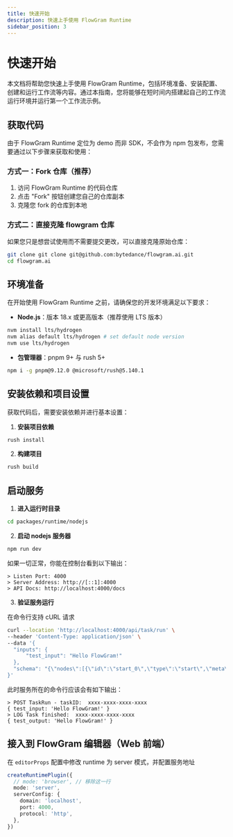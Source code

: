 ```yaml
---
title: 快速开始
description: 快速上手使用 FlowGram Runtime
sidebar_position: 3
---
```


# 快速开始

本文档将帮助您快速上手使用 FlowGram Runtime，包括环境准备、安装配置、创建和运行工作流等内容。通过本指南，您将能够在短时间内搭建起自己的工作流运行环境并运行第一个工作流示例。

## 获取代码

由于 FlowGram Runtime 定位为 demo 而非 SDK，不会作为 npm 包发布，您需要通过以下步骤来获取和使用：

### 方式一：Fork 仓库（推荐）

1. 访问 FlowGram Runtime 的代码仓库
2. 点击 "Fork" 按钮创建您自己的仓库副本
3. 克隆您 fork 的仓库到本地

### 方式二：直接克隆 flowgram 仓库

如果您只是想尝试使用而不需要提交更改，可以直接克隆原始仓库：

```bash
git clone git clone git@github.com:bytedance/flowgram.ai.git
cd flowgram.ai
```

## 环境准备

在开始使用 FlowGram Runtime 之前，请确保您的开发环境满足以下要求：

- **Node.js**：版本 18.x 或更高版本（推荐使用 LTS 版本）

```bash
nvm install lts/hydrogen
nvm alias default lts/hydrogen # set default node version
nvm use lts/hydrogen
```

- **包管理器**：pnpm 9+ 与 rush 5+

```bash
npm i -g pnpm@9.12.0 @microsoft/rush@5.140.1
```

## 安装依赖和项目设置

获取代码后，需要安装依赖并进行基本设置：

1. **安装项目依赖**

```bash
rush install
```

2. **构建项目**

```bash
rush build
```

## 启动服务

1. **进入运行时目录**

```bash
cd packages/runtime/nodejs
```

2. **启动 nodejs 服务器**

```bash
npm run dev
```

如果一切正常，你能在控制台看到以下输出：

```
> Listen Port: 4000
> Server Address: http://[::1]:4000
> API Docs: http://localhost:4000/docs
```

3. **验证服务运行**

在命令行支持 cURL 请求

```bash
curl --location 'http://localhost:4000/api/task/run' \
--header 'Content-Type: application/json' \
--data '{
  "inputs": {
      "test_input": "Hello FlowGram!"
  },
  "schema": "{\"nodes\":[{\"id\":\"start_0\",\"type\":\"start\",\"meta\":{\"position\":{\"x\":180,\"y\":0}},\"data\":{\"title\":\"Start\",\"outputs\":{\"type\":\"object\",\"properties\":{\"test_input\":{\"key\":4,\"name\":\"test_input\",\"isPropertyRequired\":true,\"type\":\"string\",\"extra\":{\"index\":0}}},\"required\":[\"test_input\"]}}},{\"id\":\"end_0\",\"type\":\"end\",\"meta\":{\"position\":{\"x\":640,\"y\":0}},\"data\":{\"title\":\"End\",\"inputsValues\":{\"test_output\":{\"type\":\"ref\",\"content\":[\"start_0\",\"test_input\"]}},\"inputs\":{\"type\":\"object\",\"properties\":{\"test_output\":{\"type\":\"string\"}}}}}],\"edges\":[{\"sourceNodeID\":\"start_0\",\"targetNodeID\":\"end_0\"}]}"
}'
```

此时服务所在的命令行应该会有如下输出：

```
> POST TaskRun - taskID:  xxxx-xxxx-xxxx-xxxx
{ test_input: 'Hello FlowGram!' }
> LOG Task finished:  xxxx-xxxx-xxxx-xxxx
{ test_output: 'Hello FlowGram!' }
```

## 接入到 FlowGram 编辑器（Web 前端）

在 `editorProps` 配置中修改 runtime 为 server 模式，并配置服务地址

```ts
createRuntimePlugin({
  // mode: 'browser', // 移除这一行
  mode: 'server',
  serverConfig: {
    domain: 'localhost',
    port: 4000,
    protocol: 'http',
  },
})
```
